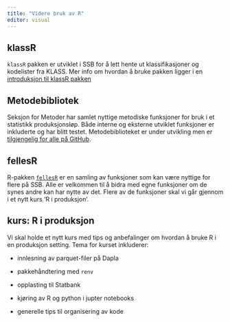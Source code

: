 ```yaml
---
title: "Videre bruk av R"
editor: visual
---
```


## klassR
`klassR` pakken er utviklet i SSB for å lett hente ut klassifikasjoner og kodelister fra KLASS. Mer info om hvordan å bruke pakken ligger i en [introduksjon til klassR pakken](https://statisticsnorway.github.io/klassR/articles/klassR-vignette.html)

 
## Metodebibliotek
Seksjon for Metoder har samlet nyttige metodiske funksjoner for bruk i et statistikk produksjonsløp. Både interne og eksterne utviklet funksjoner er inkluderte og har blitt testet. Metodebiblioteket er under utvikling men er [tilgjengelig for alle på GitHub](https://statisticsnorway.github.io/metodebibliotek/). 

## fellesR
R-pakken [`fellesR`](https://github.com/statisticsnorway/fellesr) er en samling av funksjoner som kan være nyttige for flere på SSB. Alle er velkommen til å bidra med egne funksjoner om de synes andre kan har nytte av det. Flere av de funksjoner skal vi går gjennom i et nytt kurs 'R i produksjon'.

## kurs: R i produksjon
Vi skal holde et nytt kurs med tips og anbefalinger om hvordan å bruke R i en produksjon setting. Tema for kurset inkluderer:

- innlesning av parquet-filer på Dapla

- pakkehåndtering med `renv`

- opplasting til Statbank

- kjøring av R og python i jupter notebooks

- generelle tips til organisering av kode

